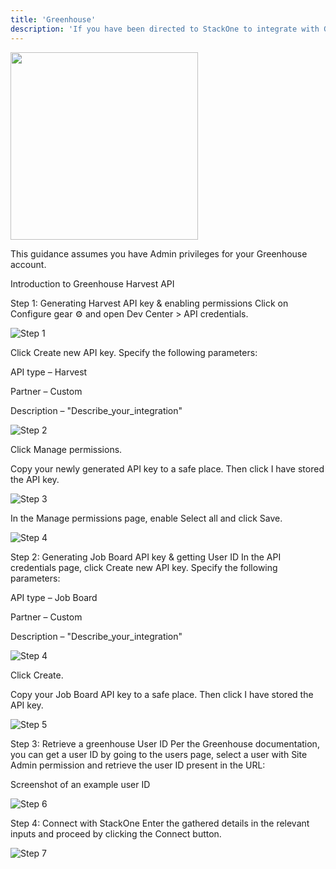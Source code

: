 ```yaml
---
title: 'Greenhouse'
description: 'If you have been directed to StackOne to integrate with Greenhouse, the following steps will help you understand the process and any necessary actions to configure successful integration.'
---
```



<img width="300px" noZoom src="/images/greenhouse/greenhouse_logo.png" />

This guidance assumes you have Admin privileges for your Greenhouse account.


Introduction to Greenhouse Harvest API

 

Step 1: Generating Harvest API key & enabling permissions
Click on Configure gear ⚙️ and open Dev Center > API credentials.
​

![Step 1](/images/greenhouse/image1.png) 

Click Create new API key. Specify the following parameters:

API type – Harvest

Partner – Custom

Description – "Describe_your_integration"
​

![Step 2](/images/greenhouse/image2.png) 

Click Manage permissions.

Copy your newly generated API key to a safe place. Then click I have stored the API key.
​

![Step 3](/images/greenhouse/image3.png) 

In the Manage permissions page, enable Select all and click Save.
​

![Step 4](/images/greenhouse/greenhouse_permissions.gif) 

 

Step 2: Generating Job Board API key & getting User ID
In the API credentials page, click Create new API key. Specify the following parameters:

API type – Job Board

Partner – Custom

Description – "Describe_your_integration"


![Step 4](/images/greenhouse/image4.png) 
 

Click Create.

Copy your Job Board API key to a safe place. Then click I have stored the API key.
​


![Step 5](/images/greenhouse/image5.png) 
​ 

Step 3: Retrieve a greenhouse User ID
Per the Greenhouse documentation, you can get a user ID by going to the users page, select a user with Site Admin permission and retrieve the user ID present in the URL: 

Screenshot of an example user ID
 

![Step 6](/images/greenhouse/10577285508763.png) 
 

Step 4: Connect with StackOne
Enter the gathered details in the relevant inputs and proceed by clicking the Connect button.

![Step 7](/images/greenhouse/F5PLzgbq4ZEu0KA2pDzz_i82EQ0cbhBzSMcna6Er9.gif) 
 
<IntegrationFooter />